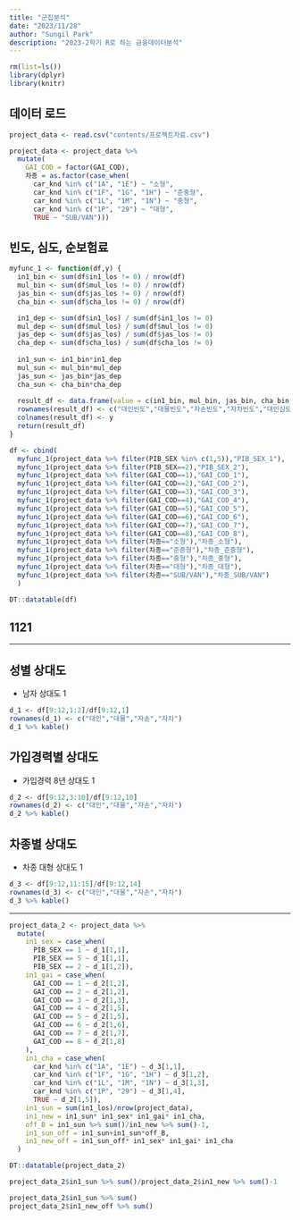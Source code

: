 ```yaml
---
title: "군집분석"
date: "2023/11/28"
author: "Sungil Park"
description: "2023-2학기 R로 하는 금융데이터분석"
---
```


```r
rm(list=ls())
library(dplyr)
library(knitr)
```

## 데이터 로드

```r
project_data <- read.csv("contents/프로젝트자료.csv")

project_data <- project_data %>%  
  mutate(
    GAI_COD = factor(GAI_COD),
    차종 = as.factor(case_when(
      car_knd %in% c("1A", "1E") ~ "소형",
      car_knd %in% c("1F", "1G", "1H") ~ "준중형",
      car_knd %in% c("1L", "1M", "1N") ~ "중형",
      car_knd %in% c("1P", "29") ~ "대형",
      TRUE ~ "SUB/VAN")))
```

## 빈도, 심도, 순보험료

```r
myfunc_1 <- function(df,y) {
  in1_bin <- sum(df$in1_los != 0) / nrow(df)
  mul_bin <- sum(df$mul_los != 0) / nrow(df)
  jas_bin <- sum(df$jas_los != 0) / nrow(df)
  cha_bin <- sum(df$cha_los != 0) / nrow(df)

  in1_dep <- sum(df$in1_los) / sum(df$in1_los != 0)
  mul_dep <- sum(df$mul_los) / sum(df$mul_los != 0)
  jas_dep <- sum(df$jas_los) / sum(df$jas_los != 0)
  cha_dep <- sum(df$cha_los) / sum(df$cha_los != 0)
  
  in1_sun <- in1_bin*in1_dep
  mul_sun <- mul_bin*mul_dep
  jas_sun <- jas_bin*jas_dep
  cha_sun <- cha_bin*cha_dep
  
  result_df <- data.frame(value = c(in1_bin, mul_bin, jas_bin, cha_bin, in1_dep, mul_dep, jas_dep, cha_dep,in1_sun, mul_sun, jas_sun, cha_sun))
  rownames(result_df) <- c("대인빈도","대물빈도","자손빈도","자차빈도","대인심도","대물심도","자손심도","자차심도","대인순보","대물순보","자손순보","자차순보")
  colnames(result_df) <- y
  return(result_df)
}
```

```r
df <- cbind(
  myfunc_1(project_data %>% filter(PIB_SEX %in% c(1,5)),"PIB_SEX_1"),
  myfunc_1(project_data %>% filter(PIB_SEX==2),"PIB_SEX_2"),
  myfunc_1(project_data %>% filter(GAI_COD==1),"GAI_COD_1"),
  myfunc_1(project_data %>% filter(GAI_COD==2),"GAI_COD_2"),
  myfunc_1(project_data %>% filter(GAI_COD==3),"GAI_COD_3"),
  myfunc_1(project_data %>% filter(GAI_COD==4),"GAI_COD_4"),
  myfunc_1(project_data %>% filter(GAI_COD==5),"GAI_COD_5"),
  myfunc_1(project_data %>% filter(GAI_COD==6),"GAI_COD_6"),
  myfunc_1(project_data %>% filter(GAI_COD==7),"GAI_COD_7"),
  myfunc_1(project_data %>% filter(GAI_COD==8),"GAI_COD_8"),
  myfunc_1(project_data %>% filter(차종=="소형"),"차종_소형"),
  myfunc_1(project_data %>% filter(차종=="준중형"),"차종_준중형"),
  myfunc_1(project_data %>% filter(차종=="중형"),"차종_중형"),
  myfunc_1(project_data %>% filter(차종=="대형"),"차종_대형"),
  myfunc_1(project_data %>% filter(차종=="SUB/VAN"),"차종_SUB/VAN")
  )
```

```r
DT::datatable(df)
```

## 1121

------------------------------------------------------------------------

## 성별 상대도

-   남자 상대도 1

```r
d_1 <- df[9:12,1:2]/df[9:12,1]
rownames(d_1) <- c("대인","대물","자손","자차")
d_1 %>% kable()
```

## 가입경력별 상대도

-   가입경력 8년 상대도 1

```r
d_2 <- df[9:12,3:10]/df[9:12,10]
rownames(d_2) <- c("대인","대물","자손","자차")
d_2 %>% kable()
```

## 차종별 상대도

-   차종 대형 상대도 1

```r
d_3 <- df[9:12,11:15]/df[9:12,14]
rownames(d_3) <- c("대인","대물","자손","자차")
d_3 %>% kable()
```

------------------------------------------------------------------------

```r
project_data_2 <- project_data %>% 
  mutate(
    in1_sex = case_when(
      PIB_SEX == 1 ~ d_1[1,1],
      PIB_SEX == 5 ~ d_1[1,1],
      PIB_SEX == 2 ~ d_1[1,2]),
    in1_gai = case_when(
      GAI_COD == 1 ~ d_2[1,2],
      GAI_COD == 2 ~ d_2[1,2],
      GAI_COD == 3 ~ d_2[1,3],
      GAI_COD == 4 ~ d_2[1,5],
      GAI_COD == 5 ~ d_2[1,5],
      GAI_COD == 6 ~ d_2[1,6],
      GAI_COD == 7 ~ d_2[1,7],
      GAI_COD == 8 ~ d_2[1,8]
    ),
    in1_cha = case_when(
      car_knd %in% c("1A", "1E") ~ d_3[1,1],
      car_knd %in% c("1F", "1G", "1H") ~ d_3[1,2],
      car_knd %in% c("1L", "1M", "1N") ~ d_3[1,3],
      car_knd %in% c("1P", "29") ~ d_3[1,4],
      TRUE ~ d_2[1,5]),
    in1_sun = sum(in1_los)/nrow(project_data),
    in1_new = in1_sun* in1_sex* in1_gai* in1_cha,
    off_B = in1_sun %>% sum()/in1_new %>% sum()-1,
    in1_sun_off = in1_sun+in1_sun*off_B,
    in1_new_off = in1_sun_off* in1_sex* in1_gai* in1_cha
  )
```

```r
DT::datatable(project_data_2)
```

```r
project_data_2$in1_sun %>% sum()/project_data_2$in1_new %>% sum()-1

project_data_2$in1_sun %>% sum()
project_data_2$in1_new_off %>% sum()
```
